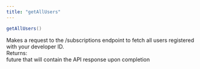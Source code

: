 ```yaml
---
title: "getAllUsers"
---
```

```java
getAllUsers()

```

Makes a request to the /subscriptions endpoint to fetch all users registered with your developer ID.  
Returns:  
future that will contain the API response upon completion



